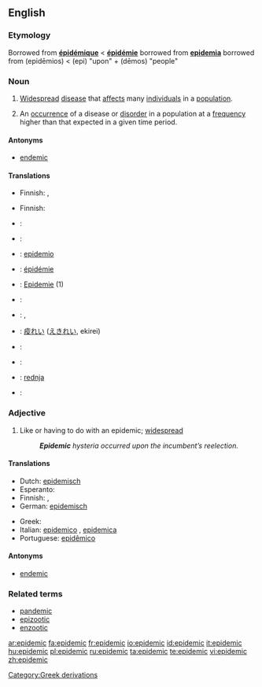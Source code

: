 ==English==
{{wikipedia}}

===Etymology===
Borrowed from {{etyl|fr}} '''[[épidémique]]''' < '''[[épidémie]]''' borrowed from {{etyl|la}} '''[[epidemia]]''' borrowed from {{etyl|grc}} '''{{polytonic|[[ἐπιδήμιος]]}}''' (epidēmios) < '''{{polytonic|[[ἐπί]]}}''' (epi) "upon" + '''{{polytonic|[[δῆμος]]}}''' (dēmos) "people"

===Noun===
{{en-noun}}

# [[widespread|Widespread]] [[disease]] that [[affect]]s many [[individual]]s in a [[population]].
# {{context|Epidemiology}} An [[occurrence]] of a disease or [[disorder]] in a population at a [[frequency]] higher than that expected in a given time period.

====Antonyms====
* [[endemic]]

====Translations====
{{trans-top|widespread disease}}
* Finnish: {{t|fi|kulkutauti}}, {{t+|fi|epidemia}}
{{trans-mid}}
{{trans-bottom}}

{{trans-top|occurrence of such disease}}
* Finnish: {{t+|fi|epidemia}}
{{trans-mid}}
{{trans-bottom}}

{{checktrans-top}}
* {{ttbc|Czech}}: {{t+|cs|epidemie|f}}
* {{ttbc|Dutch}}: {{t+|nl|epidemie}}
* {{ttbc|Esperanto}}: [[epidemio]]
* {{ttbc|French}}: [[épidémie]]
* {{ttbc|German}}: [[Epidemie]] {{f}} (1)
* {{ttbc|Greek}}: {{t|el|επιδημία|f|sc=Grek}}
* {{ttbc|Italian}}: {{t+|it|epidemia|f}}, {{t+|it|contagio|m}}
{{trans-mid}}
* {{ttbc|Japanese}}: [[疫れい]] ([[えきれい]], ekirei)
* {{ttbc|Polish}}: {{t+|pl|epidemia}}
* {{ttbc|Portuguese}}: {{t+|pt|epidemia|f}}
* {{ttbc|Serbian}}: [[rednja]] {{f}}
* {{ttbc|Spanish}}: {{t-|es|epidemia|f}}
{{trans-bottom}}

===Adjective===
{{en-adj}}

# Like or having to do with an epidemic; [[widespread]]
#: '''''Epidemic''' hysteria occurred upon the incumbent’s reelection.''

====Translations====
{{trans-top|like an epidemic}}
* Dutch: [[epidemisch]]
* Esperanto: {{t-|eo|epidemia|xs=Esperanto}}
* Finnish: {{t-|fi|epideeminen}}, {{t|fi|kulkutaudinomainen}}
* German: [[epidemisch]]
{{trans-mid}}
* Greek: {{t|el|επιδημικός|sc=Grek}}
* Italian: [[epidemico]] {{m}}, [[epidemica]] {{f}}
* Portuguese: [[epidêmico]]
{{trans-bottom}}

====Antonyms====
* [[endemic]]

===Related terms===
* [[pandemic]]
* [[epizootic]]
* [[enzootic]]

[[Category:Greek derivations]]

[[ar:epidemic]]
[[fa:epidemic]]
[[fr:epidemic]]
[[io:epidemic]]
[[id:epidemic]]
[[it:epidemic]]
[[hu:epidemic]]
[[pl:epidemic]]
[[ru:epidemic]]
[[ta:epidemic]]
[[te:epidemic]]
[[vi:epidemic]]
[[zh:epidemic]]